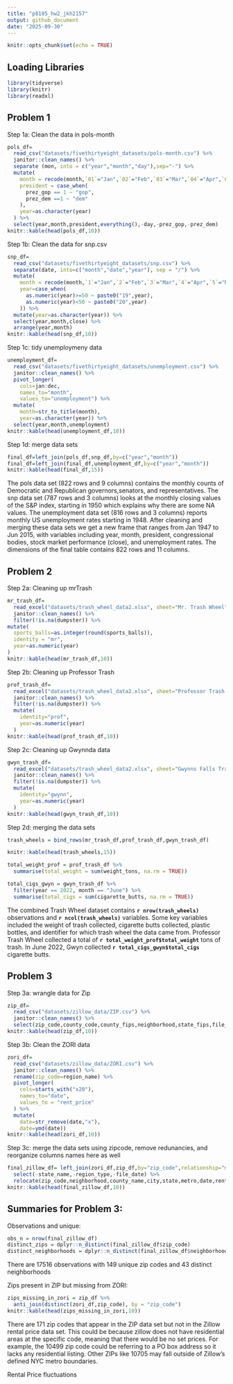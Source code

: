 ```yaml
---
title: "p8105_hw2_jkh2157"
output: github_document
date: "2025-09-30"
---
```


```r
knitr::opts_chunk$set(echo = TRUE)
```

## Loading Libraries 

```r
library(tidyverse)
library(knitr)
library(readxl)
```

## Problem 1

Step 1a: Clean the data in pols-month

```r
pols_df=
  read_csv("datasets/fivethirtyeight_datasets/pols-month.csv") %>% 
  janitor::clean_names() %>% 
  separate (mon, into = c("year","month","day"),sep="-") %>% 
  mutate(
    month = recode(month,`01`="Jan",`02`="Feb",`03`="Mar",`04`="Apr",`05`="May",`06`="Jun",`07`="Jul",`08`="Aug",`09`="Sep",`10`="Oct",`11`="Nov",`12`="Dec"),
    president = case_when(
      prez_gop == 1 ~ "gop",
      prez_dem ==1 ~ "dem"
    ),
    year=as.character(year)
  ) %>% 
  select(year,month,president,everything(),-day,-prez_gop,-prez_dem)
knitr::kable(head(pols_df,10))
```

Step 1b: Clean the data for snp.csv 

```r
snp_df=
  read_csv("datasets/fivethirtyeight_datasets/snp.csv") %>% 
  separate(date, into=c("month","date","year"), sep = "/") %>% 
  mutate(
    month = recode(month,`1`="Jan",`2`="Feb",`3`="Mar",`4`="Apr",`5`="May",`6`="Jun",`7`="Jul",`8`="Aug",`9`="Sep",`10`="Oct",`11`="Nov",`12`="Dec"),
    year=case_when(
      as.numeric(year)>=50 ~ paste0("19",year),
      as.numeric(year)<50 ~ paste0("20",year)
    )) %>% 
  mutate(year=as.character(year)) %>% 
  select(year,month,close) %>% 
  arrange(year,month)
knitr::kable(head(snp_df,10))
```

Step 1c: tidy unemploymeny data 

```r
unemployment_df=
  read_csv("datasets/fivethirtyeight_datasets/unemployment.csv") %>% 
  janitor::clean_names() %>% 
  pivot_longer(
    cols=jan:dec,
    names_to="month",
    values_to="unemployment") %>% 
  mutate(
    month=str_to_title(month),
    year=as.character(year)) %>% 
  select(year,month,unemployment)
knitr::kable(head(unemployment_df,10))
```

Step 1d: merge data sets 

```r
final_df=left_join(pols_df,snp_df,by=c("year","month"))
final_df=left_join(final_df,unemployment_df,by=c("year","month"))
knitr::kable(head(final_df,15))
```

The pols data set (822 rows and 9 columns) contains the monthly counts of Democratic and Republican governors,senators, and representatives. The snp data set (787 rows and 3 columns) looks at the monthly closing values of the S&P index, starting in 1950 which explains why there are some NA values. The unemployment data set (816 rows and 3 columns) reports monthly US unemployment rates starting in 1948. After cleaning and merging these data sets we get a new frame that ranges from Jan 1947 to Jun 2015, with variables including year, month, president, congressional bodies, stock market performance (close), and unemployment rates. The dimensions of the final table contains 822 rows and 11 columns.

## Problem 2 

Step 2a: Cleaning up mrTrash

```r
mr_trash_df=
  read_excel("datasets/trash_wheel_data2.xlsx", sheet="Mr. Trash Wheel", range = "A2:N655") %>% 
  janitor::clean_names() %>% 
  filter(!is.na(dumpster)) %>% 
mutate(
  sports_balls=as.integer(round(sports_balls)),
  identity = "mr",
  year=as.numeric(year)
)
knitr::kable(head(mr_trash_df,10))
```

Step 2b: Cleaning up Professor Trash 

```r
prof_trash_df=
  read_excel("datasets/trash_wheel_data2.xlsx", sheet="Professor Trash Wheel", range="A2:M123") %>% 
  janitor::clean_names() %>% 
  filter(!is.na(dumpster)) %>% 
  mutate(
    identity="prof",
    year=as.numeric(year)
  )
knitr::kable(head(prof_trash_df,10))
```

Step 2c: Cleaning up Gwynnda data 

```r
gwyn_trash_df=
  read_excel("datasets/trash_wheel_data2.xlsx", sheet="Gwynns Falls Trash Wheel", range = "A2:L266") %>% 
  janitor::clean_names() %>% 
  filter(!is.na(dumpster)) %>% 
  mutate(
    identity="gwynn",
    year=as.numeric(year)
  )
knitr::kable(head(gwyn_trash_df,10))
```

Step 2d: merging the data sets 

```r
trash_wheels = bind_rows(mr_trash_df,prof_trash_df,gwyn_trash_df)

knitr::kable(head(trash_wheels,15))

total_weight_prof = prof_trash_df %>%
  summarise(total_weight = sum(weight_tons, na.rm = TRUE))

total_cigs_gwyn = gwyn_trash_df %>%
  filter(year == 2022, month == "June") %>%
  summarise(total_cigs = sum(cigarette_butts, na.rm = TRUE))
```

The combined Trash Wheel dataset contains **`r nrow(trash_wheels)`** observations and **`r ncol(trash_wheels)`** variables. Some key variables included the weight of trash collected, cigarette butts collected, plastic bottles, and identifier for which trash wheel the data came from. Professor Trash Wheel collected a total of **`r total_weight_prof$total_weight`** tons of trash. In June 2022, Gwyn collected **`r total_cigs_gwyn$total_cigs`** cigarette butts.

## Problem 3 

Step 3a: wrangle data for Zip 

```r
zip_df=
  read_csv("datasets/zillow_data/ZIP.csv") %>% 
  janitor::clean_names() %>% 
  select(zip_code,county_code,county_fips,neighborhood,state_fips,file_date)
knitr::kable(head(zip_df,10))
```

Step 3b: Clean the ZORI data 

```r
zori_df=
  read_csv("datasets/zillow_data/ZORI.csv") %>% 
  janitor::clean_names() %>% 
  rename(zip_code=region_name) %>% 
  pivot_longer(
    cols=starts_with("x20"),
    names_to="date",
    values_to = "rent_price"
  ) %>% 
  mutate(
    date=str_remove(date,"x"),
    date=ymd(date))
knitr::kable(head(zori_df,10))
```

Step 3c: merge the data sets using zipcode, remove redunancies, and reorganize columns names here as well 

```r
final_zillow_df= left_join(zori_df,zip_df,by="zip_code",relationship="many-to-many") %>% 
  select(-state_name,-region_type,-file_date) %>% 
  relocate(zip_code,neighborhood,county_name,city,state,metro,date,rent_price)
knitr::kable(head(final_zillow_df,10))
```

## Summaries for Problem 3: 

Observations and unique: 
```r
obs_n = nrow(final_zillow_df)
distinct_zips = dplyr::n_distinct(final_zillow_df$zip_code)
distinct_neighborhoods = dplyr::n_distinct(final_zillow_df$neighborhood)
```
There are 17516 observations with 149 unique zip codes and 43 distinct neighborhoods 

Zips present in ZIP but missing from ZORI: 
```r
zips_missing_in_zori = zip_df %>%
  anti_join(distinct(zori_df,zip_code), by = "zip_code")
knitr::kable(head(zips_missing_in_zori,10))
```
There are 171 zip codes that appear in the ZIP data set but not in the Zillow rental price data set. This could be because zillow does not have residential areas at the specific code, meaning that there would be no set prices. For example, the 10499 zip code could be referring to a PO box address so it lacks any residential listing. Other ZIPs like 10705 may fall outside of Zillow’s defined NYC metro boundaries. 

Rental Price fluctuations 
```r

```





